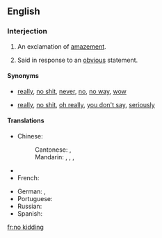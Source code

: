 ==English==

===Interjection===
{{en-interj|head=[[no]] [[kidding]]!}}

# {{context|colloquial|lang=en}} An exclamation of [[amazement]].
# {{context|colloquial|sarcastic|lang=en}} Said in response to an [[obvious]] statement.

====Synonyms====
* {{sense|amazement}} [[really]], [[no shit]], [[never]], [[no]], [[no way]], [[wow]]
* {{sense|response to the obvious}} [[really]], [[no shit]], [[oh really]], [[you don't say]], [[seriously]]

====Translations====
{{trans-top|(idiomatic) really? ; no kidding! ; Is that so?}}
* Chinese:
*: Cantonese: {{t|yue|講真|alt=講真？！|sc=Hant}}, {{t|yue|讲真|alt=讲真？！|tr=gong2 zan1?!|sc=Hant}}
*: Mandarin: {{t+|cmn|當真|alt=當真？！|sc=Hani}}, {{t+|cmn|当真|tr=dàngzhēn?!|alt=当真？！|sc=Hani}}, {{t|cmn|[[不]][[會]][[吧]]？|sc=Hani}}, {{t|cmn|[[不]][[会]][[吧]]？|tr=bù huì ba?|sc=Hani}}
* {{trreq|Finnish}}
* French: {{t+|fr|sans blague}}
{{trans-mid}}
* German: {{qualifier|colloquial}} {{t|de|ohne Scheiß}}, {{t|de|im Ernst}}
* Portuguese: {{t|pt|não brinca}}
* Russian: {{t+|ru|неужели?|tr=neužéli?|sc=Cyrl}}
* Spanish: {{t|es|no me digas}}
{{trans-bottom}}

[[fr:no kidding]]